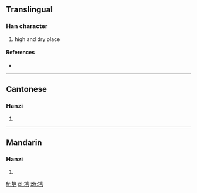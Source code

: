 {{also|塏}}
==Translingual==

===Han character===
{{Han char|rn=32|rad=土|as=06|sn=9|four=|canj=土山尸山 (GUSU)}}

# high and dry place

====References====
* {{Han ref|kx=0228.291|hdz=10439.090|uh=57B2|ud=22450}}

----

==Cantonese==

===Hanzi===
{{yue-hanzi|jyut=|y=hoi2|tra=塏}}

# {{defn|lang=yue|sort=土06}}

----

==Mandarin==

===Hanzi===
{{cmn-hanzi|tra=塏|pin=[[kǎi]] ([[kai3]])|wg=k'ai<sup>3</sup>}}

# {{defn|lang=cmn|sort=土06}}

[[fr:垲]]
[[pl:垲]]
[[zh:垲]]
